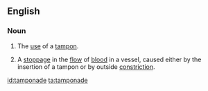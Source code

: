 ==English==

===Noun===
{{wikipedia}}
{{en-noun}}

# {{medical}} The [[use]] of a [[tampon]].
# {{medical}} A [[stoppage]] in the [[flow]] of [[blood]] in a vessel, caused either by the insertion of a tampon or by outside [[constriction]].

[[id:tamponade]]
[[ta:tamponade]]